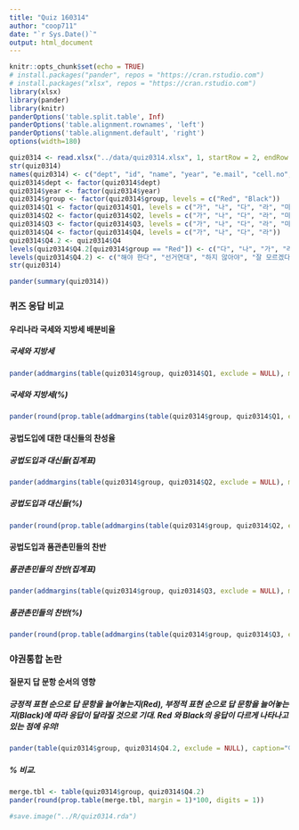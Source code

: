 ```yaml
---
title: "Quiz 160314"
author: "coop711"
date: "`r Sys.Date()`"
output: html_document
---
```


```r
knitr::opts_chunk$set(echo = TRUE)
# install.packages("pander", repos = "https://cran.rstudio.com")
# install.packages("xlsx", repos = "https://cran.rstudio.com")
library(xlsx)
library(pander)
library(knitr)
panderOptions('table.split.table', Inf)
panderOptions('table.alignment.rownames', 'left')
panderOptions('table.alignment.default', 'right')
options(width=180)
```

```r
quiz0314 <- read.xlsx("../data/quiz0314.xlsx", 1, startRow = 2, endRow = 67, colIndex = c(3:7, 9:14), colClasses=c(rep("character", 11)), stringsAsFactors=FALSE)
str(quiz0314)
names(quiz0314) <- c("dept", "id", "name", "year", "e.mail", "cell.no", "Q1", "Q2", "Q3", "Q4", "group")
quiz0314$dept <- factor(quiz0314$dept)
quiz0314$year <- factor(quiz0314$year)
quiz0314$group <- factor(quiz0314$group, levels = c("Red", "Black"))
quiz0314$Q1 <- factor(quiz0314$Q1, levels = c("가", "나", "다", "라", "마"), labels = c("9:1", "8:2", "7:3", "6:4", "5:5"))
quiz0314$Q2 <- factor(quiz0314$Q2, levels = c("가", "나", "다", "라", "마"), labels = c("10%", "30%", "50%", "70%", "90%"))
quiz0314$Q3 <- factor(quiz0314$Q3, levels = c("가", "나", "다", "라", "마"), labels = c("7:3", "6:4", "5:5", "4:6", "3:7"))
quiz0314$Q4 <- factor(quiz0314$Q4, levels = c("가", "나", "다", "라"))
quiz0314$Q4.2 <- quiz0314$Q4
levels(quiz0314$Q4.2[quiz0314$group == "Red"]) <- c("다", "나", "가", "라")
levels(quiz0314$Q4.2) <- c("해야 한다", "선거연대", "하지 않아야", "잘 모르겠다")
str(quiz0314)
```

```r
pander(summary(quiz0314))
```

### 퀴즈 응답 비교

#### 우리나라 국세와 지방세 배분비율

##### 국세와 지방세

```r
pander(addmargins(table(quiz0314$group, quiz0314$Q1, exclude = NULL), margin=1))
```

##### 국세와 지방세(%)

```r
pander(round(prop.table(addmargins(table(quiz0314$group, quiz0314$Q1, exclude = NULL), margin=1), margin=1)[4,]*100, digits=1))
```

#### 공법도입에 대한 대신들의 찬성율

##### 공법도입과 대신들(집계표)

```r
pander(addmargins(table(quiz0314$group, quiz0314$Q2, exclude = NULL), margin=1))
```

##### 공법도입과 대신들(%)

```r
pander(round(prop.table(addmargins(table(quiz0314$group, quiz0314$Q2, exclude = NULL), margin=1), margin=1)[4,]*100, digits=1), caption="공법도입과 대신들")
```

#### 공법도입과 품관촌민들의 찬반

##### 품관촌민들의 찬반(집계표)

```r
pander(addmargins(table(quiz0314$group, quiz0314$Q3, exclude = NULL), margin=1))
```

##### 품관촌민들의 찬반(%)

```r
pander(round(prop.table(addmargins(table(quiz0314$group, quiz0314$Q3, exclude = NULL), margin=1), margin=1)[4,]*100, digits=1), caption="품관촌민들의 찬반")
```

### 야권통합 논란

#### 질문지 답 문항 순서의 영향

##### 긍정적 표현 순으로 답 문항을 늘어놓는지(Red), 부정적 표현 순으로 답 문항을 늘어놓는지(Black)에 따라 응답이 달라질 것으로 기대. Red 와 Black의 응답이 다르게 나타나고 있는 점에 유의!

```r
pander(table(quiz0314$group, quiz0314$Q4.2, exclude = NULL), caption="야권통합논란")
```

##### % 비교.  

```r
merge.tbl <- table(quiz0314$group, quiz0314$Q4.2)
pander(round(prop.table(merge.tbl, margin = 1)*100, digits = 1))
```

```r
#save.image("../R/quiz0314.rda")
```